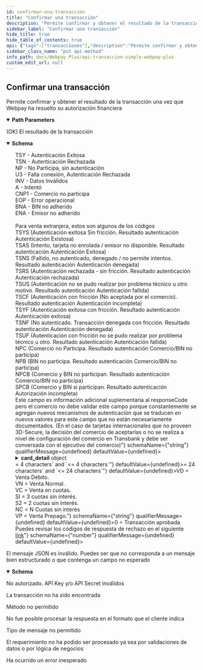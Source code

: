 ```yaml
---
id: confirmar-una-transaccion
title: "Confirmar una transacción"
description: "Permite confirmar y obtener el resultado de la transacción una vez que Webpay ha resuelto su autorización financiera"
sidebar_label: "Confirmar una transacción"
hide_title: true
hide_table_of_contents: true
api: {"tags":["transacciones"],"description":"Permite confirmar y obtener el resultado de la transacción una vez que Webpay ha resuelto su autorización financiera","parameters":[{"name":"token","in":"path","required":true,"description":"Token de la transacción","schema":{"type":"string","minimum":64,"maximum":64,"example":"e9d555262db0f989e49d724b4db0b0af367cc415cde41f500a776550fc5fddd3"}}],"responses":{"200":{"description":"(OK) El resultado de la transacción","content":{"application/json":{"schema":{"type":"object","properties":{"vci":{"type":"string","description":"Resultado de la autenticación del tarjetahabiente. Algunos de ellos son <br>TSY - Autenticación Exitosa <br>TSN - Autenticación Rechazada <br>NP - No Participa, sin autenticación <br>U3 - Falla conexión, Autenticación Rechazada <br>INV - Datos Inválidos <br>A - Intentó <br>CNP1 - Comercio no participa <br>EOP - Error operacional <br>BNA - BIN no adherido <br>ENA - Emisor no adherido <br> <br>Para venta extranjera, estos son algunos de los códigos <br>TSYS (Autenticación exitosa Sin fricción. Resultado autenticación  Autenticación Existosa) <br>TSAS (Intento, tarjeta no enrolada / emisor no disponible. Resultado autenticación  Autenticación Exitosa) <br>TSNS (Fallido, no autenticado, denegado / no permite intentos. Resultado autenticación  Autenticación denegada) <br>TSRS (Autenticación rechazada - sin fricción. Resultado autenticación  Autenticación rechazada) <br>TSUS (Autenticación no se pudo realizar por problema técnico u otro motivo. Resultado autenticación  Autenticación fallida) <br>TSCF (Autenticación con fricción (No aceptada por el comercio). Resultado autenticación  Autenticación incompleta) <br>TSYF (Autenticación exitosa con fricción. Resultado autenticación  Autenticación exitosa) <br>TSNF (No autenticado. Transacción denegada con fricción. Resultado autenticación  Autenticación denegada) <br>TSUF (Autenticación con fricción no se pudo realizar por problema técnico u otro. Resultado autenticación  Autenticación fallida) <br>NPC (Comercio no Participa. Resultado autenticación  Comercio/BIN no participa) <br>NPB (BIN no participa. Resultado autenticación  Comercio/BIN no participa) <br>NPCB (Comercio y BIN no participan. Resultado autenticación  Comercio/BIN no participa) <br>SPCB (Comercio y BIN sí participan. Resultado autenticación  Autorización incompleta) <br>Este campo es información adicional suplementaria al responseCode pero el comercio no debe validar este campo porque constantemente se agregan nuevos mecanismos de autenticación que se traducen en nuevos valores para este campo que no están necesariamente documentados. (En el caso de tarjetas internacionales que no proveen 3D-Secure, la decisión del comercio de aceptarlas o no se realiza a nivel de configuración del comercio en Transbank y debe ser conversada con el ejecutivo del comercio)","example":"TCY"},"amount":{"type":"number","description":"Formato número entero para transacciones en peso y decimal para transacciones en dólares. Largo máximo 17","format":"float","example":10000},"status":{"type":"string","description":"Estado de la transacción (INITIALIZED, AUTHORIZED, REVERSED, FAILED, NULLIFIED, PARTIALLY_NULLIFIED, CAPTURED). Largo máximo 64","maxLength":64,"example":"AUTHORIZED"},"buy_order":{"type":"string","description":"Orden de compra de la tienda indicado en Transaction.create(). Largo máximo 26","maxLength":64,"example":"ordenCompra12345678"},"session_id":{"type":"string","description":"Identificador de sesión, el mismo enviado originalmente por el comercio en Transaction.create(). Largo máximo 61.","maxLength":61,"example":"sesion1234557545"},"card_detail":{"type":"object","description":"Objeto que representa los datos de la tarjeta de crédito del tarjeta habiente.","properties":{"card_detail.card_number":{"type":"string","description":"4 últimos números de la tarjeta de crédito del tarjetahabiente. Solo para comercios autorizados por Transbank se envía el número completo. Largo máximo 19.","minLength":4,"maxLength":19,"example":6623}}},"accounting_date":{"type":"string","description":"Fecha de la autorización. Largo 4, formato MMDD","maxLength":4,"minLength":4,"example":"MMDD"},"transaction_date":{"type":"string","description":"Fecha y hora de la autorización. Largo 24, formato ISO 8601 (Ej yyyy-mm-ddTHH:mm:ss.xxxZ)","maxLength":24,"minLength":24,"example":"yyyy-mm-ddTHH:mm:ss.xxxZ"},"authorization_code":{"type":"string","description":"Código de autorización de la transacción Largo máximo 6","maxLength":6,"example":1213},"payment_type_code":{"type":"string","description":"Tipo de pago de la transacción. <br>VD = Venta Débito. <br>VN = Venta Normal. <br>VC = Venta en cuotas. <br>SI = 3 cuotas sin interés. <br>S2 = 2 cuotas sin interés. <br>NC = N Cuotas sin interés <br>VP = Venta Prepago.","example":"VN"},"response_code":{"type":"number","description":"Código de respuesta de la autorización. Valores posibles <br>0 = Transacción aprobada <br>Puedes revisar los códigos de respuesta de rechazo en el siguiente <a href=\"https://www.transbankdevelopers.cl/producto/webpay#codigos-de-respuesta-de-autorizacion\">link</a>","example":0},"installments_amount":{"type":"number","description":"Monto de las cuotas. Largo máximo 17"},"installments_number":{"type":"number","description":"Cantidad de cuotas. Largo máximo 2","example":0},"balance":{"type":"number","description":"Monto restante para un detalle anulado. Largo máximo 17","maximum":100000000000000000,"example":0}}}}}},"400":{"description":"El mensaje JSON es inválido. Puedes ser que no corresponda a un mensaje bien estructurado o que contenga un campo no esperado","content":{"application/json":{"schema":{"type":"object","properties":{"error_message":{"type":"string","example":"token is required"}}}}}},"401":{"description":"No autorizado. API Key y/o API Secret inválidos"},"404":{"description":"La transacción no ha sido encontrada"},"405":{"description":"Método no permitido"},"406":{"description":"No fue posible procesar la respuesta en el formato que el cliente indica"},"415":{"description":"Tipo de mensaje no permitido"},"422":{"description":"El requerimiento no ha podido ser procesado ya sea por validaciones de datos o por lógica de negocios"},"500":{"description":"Ha ocurrido un error inesperado"}},"method":"put","path":"/rswebpaytransaction/api/webpay/v1.2/transactions/{token}","servers":[{"url":"https://webpay3gint.transbank.cl"}],"security":[{"tbkApiKeyId":[],"tbkApiKeySecret":[]}],"securitySchemes":{"tbkApiKeyId":{"type":"apiKey","name":"Tbk-Api-Key-Id","in":"header","description":"Código de comercio"},"tbkApiKeySecret":{"type":"apiKey","name":"Tbk-Api-Key-Secret","in":"header","description":"LLave secreta"}},"info":{"title":"API Transaccion simple - WebPay Plus","description":"Una transacción de autorización normal (o transacción normal), corresponde a una solicitud de autorización financiera de un pago con tarjetas de crédito o débito, en donde quién realiza el pago ingresa al sitio del comercio, selecciona productos o servicio, y el ingreso asociado a los datos de la tarjeta de crédito, débito o prepago lo realiza en forma segura en Webpay.","termsOfService":"https://www.transbankdevelopers.cl/termino-y-condiciones","version":"1.0.0"},"postman":{"name":"Confirmar una transacción","description":{"content":"Permite confirmar y obtener el resultado de la transacción una vez que Webpay ha resuelto su autorización financiera","type":"text/plain"},"url":{"path":["rswebpaytransaction","api","webpay","v1.2","transactions",":token"],"host":["{{baseUrl}}"],"query":[],"variable":[{"disabled":false,"description":{"content":"(Required) Token de la transacción","type":"text/plain"},"type":"any","value":"","key":"token"}]},"header":[{"key":"Accept","value":"application/json"}],"method":"PUT"}}
sidebar_class_name: "put api-method"
info_path: docs/Webpay Plus/api-transaccion-simple-webpay-plus
custom_edit_url: null
---
```



## Confirmar una transacción



Permite confirmar y obtener el resultado de la transacción una vez que Webpay ha resuelto su autorización financiera

<details style={{"marginBottom":"1rem"}} data-collapsed={false} open={true}><summary style={{}}><strong>Path Parameters</strong></summary><div><ul><ParamsItem className={"paramsItem"} param={{"name":"token","in":"path","required":true,"description":"Token de la transacción","schema":{"type":"string","minimum":64,"maximum":64,"example":"e9d555262db0f989e49d724b4db0b0af367cc415cde41f500a776550fc5fddd3"}}}></ParamsItem></ul></div></details><div><ApiTabs><TabItem label={"200"} value={"200"}><div>

(OK) El resultado de la transacción

</div><div><MimeTabs schemaType={"response"}><TabItem label={"application/json"} value={"application/json"}><SchemaTabs><TabItem label={"Schema"} value={"Schema"}><details style={{}} data-collapsed={false} open={true}><summary style={{"textAlign":"left"}}><strong>Schema</strong></summary><div style={{"textAlign":"left","marginLeft":"1rem"}}></div><ul style={{"marginLeft":"1rem"}}><SchemaItem collapsible={false} name={"vci"} required={false} deprecated={undefined} schemaDescription={"Resultado de la autenticación del tarjetahabiente. Algunos de ellos son <br>TSY - Autenticación Exitosa <br>TSN - Autenticación Rechazada <br>NP - No Participa, sin autenticación <br>U3 - Falla conexión, Autenticación Rechazada <br>INV - Datos Inválidos <br>A - Intentó <br>CNP1 - Comercio no participa <br>EOP - Error operacional <br>BNA - BIN no adherido <br>ENA - Emisor no adherido <br> <br>Para venta extranjera, estos son algunos de los códigos <br>TSYS (Autenticación exitosa Sin fricción. Resultado autenticación  Autenticación Existosa) <br>TSAS (Intento, tarjeta no enrolada / emisor no disponible. Resultado autenticación  Autenticación Exitosa) <br>TSNS (Fallido, no autenticado, denegado / no permite intentos. Resultado autenticación  Autenticación denegada) <br>TSRS (Autenticación rechazada - sin fricción. Resultado autenticación  Autenticación rechazada) <br>TSUS (Autenticación no se pudo realizar por problema técnico u otro motivo. Resultado autenticación  Autenticación fallida) <br>TSCF (Autenticación con fricción (No aceptada por el comercio). Resultado autenticación  Autenticación incompleta) <br>TSYF (Autenticación exitosa con fricción. Resultado autenticación  Autenticación exitosa) <br>TSNF (No autenticado. Transacción denegada con fricción. Resultado autenticación  Autenticación denegada) <br>TSUF (Autenticación con fricción no se pudo realizar por problema técnico u otro. Resultado autenticación  Autenticación fallida) <br>NPC (Comercio no Participa. Resultado autenticación  Comercio/BIN no participa) <br>NPB (BIN no participa. Resultado autenticación  Comercio/BIN no participa) <br>NPCB (Comercio y BIN no participan. Resultado autenticación  Comercio/BIN no participa) <br>SPCB (Comercio y BIN sí participan. Resultado autenticación  Autorización incompleta) <br>Este campo es información adicional suplementaria al responseCode pero el comercio no debe validar este campo porque constantemente se agregan nuevos mecanismos de autenticación que se traducen en nuevos valores para este campo que no están necesariamente documentados. (En el caso de tarjetas internacionales que no proveen 3D-Secure, la decisión del comercio de aceptarlas o no se realiza a nivel de configuración del comercio en Transbank y debe ser conversada con el ejecutivo del comercio)"} schemaName={"string"} qualifierMessage={undefined} defaultValue={undefined}></SchemaItem><SchemaItem collapsible={false} name={"amount"} required={false} deprecated={undefined} schemaDescription={"Formato número entero para transacciones en peso y decimal para transacciones en dólares. Largo máximo 17"} schemaName={"float"} qualifierMessage={undefined} defaultValue={undefined}></SchemaItem><SchemaItem collapsible={false} name={"status"} required={false} deprecated={undefined} schemaDescription={"Estado de la transacción (INITIALIZED, AUTHORIZED, REVERSED, FAILED, NULLIFIED, PARTIALLY_NULLIFIED, CAPTURED). Largo máximo 64"} schemaName={"string"} qualifierMessage={"**Possible values:** `<= 64 characters`"} defaultValue={undefined}></SchemaItem><SchemaItem collapsible={false} name={"buy_order"} required={false} deprecated={undefined} schemaDescription={"Orden de compra de la tienda indicado en Transaction.create(). Largo máximo 26"} schemaName={"string"} qualifierMessage={"**Possible values:** `<= 64 characters`"} defaultValue={undefined}></SchemaItem><SchemaItem collapsible={false} name={"session_id"} required={false} deprecated={undefined} schemaDescription={"Identificador de sesión, el mismo enviado originalmente por el comercio en Transaction.create(). Largo máximo 61."} schemaName={"string"} qualifierMessage={"**Possible values:** `<= 61 characters`"} defaultValue={undefined}></SchemaItem><SchemaItem collapsible={true} className={"schemaItem"}><details style={{}}><summary style={{}}><strong>card_detail</strong><span style={{"opacity":"0.6"}}> object</span></summary><div style={{"marginLeft":"1rem"}}><div style={{"marginTop":".5rem","marginBottom":".5rem"}}>

Objeto que representa los datos de la tarjeta de crédito del tarjeta habiente.

</div><SchemaItem collapsible={false} name={"card_detail.card_number"} required={false} deprecated={undefined} schemaDescription={"4 últimos números de la tarjeta de crédito del tarjetahabiente. Solo para comercios autorizados por Transbank se envía el número completo. Largo máximo 19."} schemaName={"string"} qualifierMessage={"**Possible values:** `>= 4 characters` and `<= 19 characters`"} defaultValue={undefined}></SchemaItem></div></details></SchemaItem><SchemaItem collapsible={false} name={"accounting_date"} required={false} deprecated={undefined} schemaDescription={"Fecha de la autorización. Largo 4, formato MMDD"} schemaName={"string"} qualifierMessage={"**Possible values:** `>= 4 characters` and `<= 4 characters`"} defaultValue={undefined}></SchemaItem><SchemaItem collapsible={false} name={"transaction_date"} required={false} deprecated={undefined} schemaDescription={"Fecha y hora de la autorización. Largo 24, formato ISO 8601 (Ej yyyy-mm-ddTHH:mm:ss.xxxZ)"} schemaName={"string"} qualifierMessage={"**Possible values:** `>= 24 characters` and `<= 24 characters`"} defaultValue={undefined}></SchemaItem><SchemaItem collapsible={false} name={"authorization_code"} required={false} deprecated={undefined} schemaDescription={"Código de autorización de la transacción Largo máximo 6"} schemaName={"string"} qualifierMessage={"**Possible values:** `<= 6 characters`"} defaultValue={undefined}></SchemaItem><SchemaItem collapsible={false} name={"payment_type_code"} required={false} deprecated={undefined} schemaDescription={"Tipo de pago de la transacción. <br>VD = Venta Débito. <br>VN = Venta Normal. <br>VC = Venta en cuotas. <br>SI = 3 cuotas sin interés. <br>S2 = 2 cuotas sin interés. <br>NC = N Cuotas sin interés <br>VP = Venta Prepago."} schemaName={"string"} qualifierMessage={undefined} defaultValue={undefined}></SchemaItem><SchemaItem collapsible={false} name={"response_code"} required={false} deprecated={undefined} schemaDescription={"Código de respuesta de la autorización. Valores posibles <br>0 = Transacción aprobada <br>Puedes revisar los códigos de respuesta de rechazo en el siguiente <a href=\"https://www.transbankdevelopers.cl/producto/webpay#codigos-de-respuesta-de-autorizacion\">link</a>"} schemaName={"number"} qualifierMessage={undefined} defaultValue={undefined}></SchemaItem><SchemaItem collapsible={false} name={"installments_amount"} required={false} deprecated={undefined} schemaDescription={"Monto de las cuotas. Largo máximo 17"} schemaName={"number"} qualifierMessage={undefined} defaultValue={undefined}></SchemaItem><SchemaItem collapsible={false} name={"installments_number"} required={false} deprecated={undefined} schemaDescription={"Cantidad de cuotas. Largo máximo 2"} schemaName={"number"} qualifierMessage={undefined} defaultValue={undefined}></SchemaItem><SchemaItem collapsible={false} name={"balance"} required={false} deprecated={undefined} schemaDescription={"Monto restante para un detalle anulado. Largo máximo 17"} schemaName={"number"} qualifierMessage={"**Possible values:** `<= 100000000000000000`"} defaultValue={undefined}></SchemaItem></ul></details></TabItem><TabItem label={"Example (from schema)"} value={"Example (from schema)"}><ResponseSamples responseExample={"{\n  \"vci\": \"TCY\",\n  \"amount\": 10000,\n  \"status\": \"AUTHORIZED\",\n  \"buy_order\": \"ordenCompra12345678\",\n  \"session_id\": \"sesion1234557545\",\n  \"card_detail\": {\n    \"card_detail.card_number\": 6623\n  },\n  \"accounting_date\": \"MMDD\",\n  \"transaction_date\": \"yyyy-mm-ddTHH:mm:ss.xxxZ\",\n  \"authorization_code\": 1213,\n  \"payment_type_code\": \"VN\",\n  \"response_code\": 0,\n  \"installments_amount\": 0,\n  \"installments_number\": 0,\n  \"balance\": 0\n}"} language={"json"}></ResponseSamples></TabItem></SchemaTabs></TabItem></MimeTabs></div></TabItem><TabItem label={"400"} value={"400"}><div>

El mensaje JSON es inválido. Puedes ser que no corresponda a un mensaje bien estructurado o que contenga un campo no esperado

</div><div><MimeTabs schemaType={"response"}><TabItem label={"application/json"} value={"application/json"}><SchemaTabs><TabItem label={"Schema"} value={"Schema"}><details style={{}} data-collapsed={false} open={true}><summary style={{"textAlign":"left"}}><strong>Schema</strong></summary><div style={{"textAlign":"left","marginLeft":"1rem"}}></div><ul style={{"marginLeft":"1rem"}}><SchemaItem collapsible={false} name={"error_message"} required={false} deprecated={undefined} schemaDescription={undefined} schemaName={"string"} qualifierMessage={undefined} defaultValue={undefined}></SchemaItem></ul></details></TabItem><TabItem label={"Example (from schema)"} value={"Example (from schema)"}><ResponseSamples responseExample={"{\n  \"error_message\": \"token is required\"\n}"} language={"json"}></ResponseSamples></TabItem></SchemaTabs></TabItem></MimeTabs></div></TabItem><TabItem label={"401"} value={"401"}><div>

No autorizado. API Key y/o API Secret inválidos

</div><div></div></TabItem><TabItem label={"404"} value={"404"}><div>

La transacción no ha sido encontrada

</div><div></div></TabItem><TabItem label={"405"} value={"405"}><div>

Método no permitido

</div><div></div></TabItem><TabItem label={"406"} value={"406"}><div>

No fue posible procesar la respuesta en el formato que el cliente indica

</div><div></div></TabItem><TabItem label={"415"} value={"415"}><div>

Tipo de mensaje no permitido

</div><div></div></TabItem><TabItem label={"422"} value={"422"}><div>

El requerimiento no ha podido ser procesado ya sea por validaciones de datos o por lógica de negocios

</div><div></div></TabItem><TabItem label={"500"} value={"500"}><div>

Ha ocurrido un error inesperado

</div><div></div></TabItem></ApiTabs></div>
      